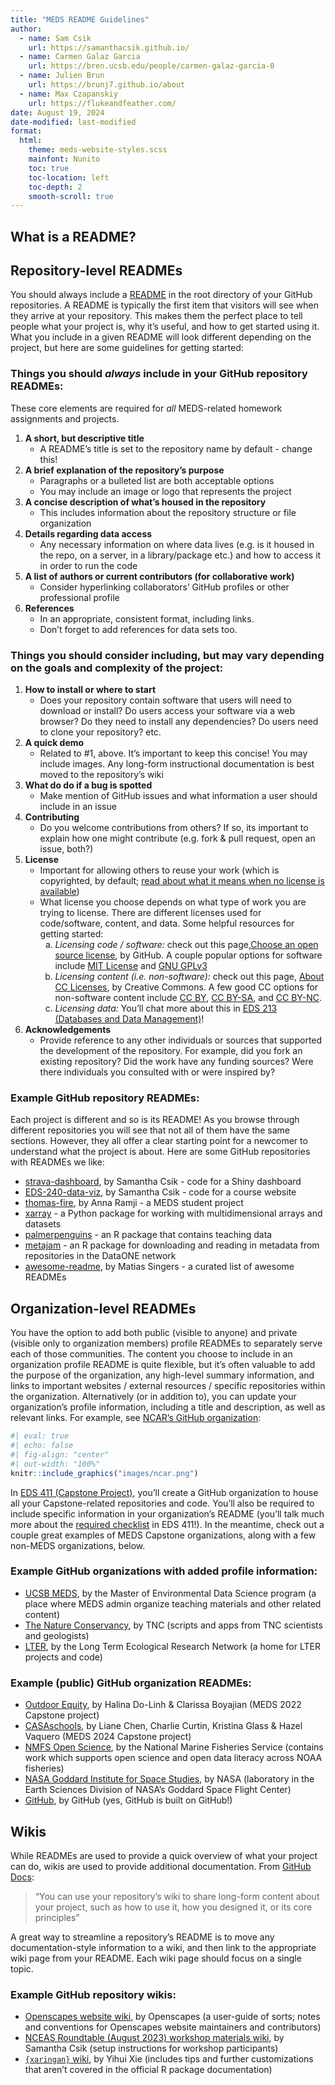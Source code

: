 ```yaml
---
title: "MEDS README Guidelines"
author: 
  - name: Sam Csik
    url: https://samanthacsik.github.io/
  - name: Carmen Galaz Garcia
    url: https://bren.ucsb.edu/people/carmen-galaz-garcia-0
  - name: Julien Brun
    url: https://brunj7.github.io/about
  - name: Max Czapanskiy
    url: https://flukeandfeather.com/
date: August 19, 2024
date-modified: last-modified
format: 
  html:
    theme: meds-website-styles.scss
    mainfont: Nunito
    toc: true
    toc-location: left
    toc-depth: 2
    smooth-scroll: true
---
```


## What is a README?


## Repository-level READMEs

You should always include a [README](https://docs.github.com/en/repositories/managing-your-repositorys-settings-and-features/customizing-your-repository/about-readmes) in the root directory of your GitHub repositories. A README is typically the first item that visitors will see when they arrive at your repository. This makes them the perfect place to tell people what your project is, why it’s useful, and how to get started using it. What you include in a given README will look different depending on the project, but here are some guidelines for getting started:

### Things you should *always* include in your GitHub repository READMEs: {#always-include}

::: {.callout-important}
These core elements are required for *all* MEDS-related homework assignments and projects.
:::

1. **A short, but descriptive title** 
    - A README’s title is set to the repository name by default - change this!
2. **A brief explanation of the repository’s purpose**
    - Paragraphs or a bulleted list are both acceptable options
    - You may include an image or logo that represents the project
3. **A concise description of what’s housed in the repository**
    - This includes information about the repository structure or file organization
4. **Details regarding data access**
   - Any necessary information on where data lives (e.g. is it housed in the repo, on a server, in a library/package etc.) and how to access it in order to run the code
5. **A list of authors or current contributors (for collaborative work)**
    - Consider hyperlinking collaborators' GitHub profiles or other professional profile
6. **References** 
    - In an appropriate, consistent format, including links.
    - Don’t forget to add references for data sets too.
    
### Things you should consider including, but may vary depending on the goals and complexity of the project: {#consider-including}

1. **How to install or where to start**
    - Does your repository contain software that users will need to download or install? Do users access your software via a web browser? Do they need to install any dependencies? Do users need to clone your repository? etc.
2. **A quick demo**
    - Related to #1, above. It’s important to keep this concise! You may include images. Any long-form instructional documentation is best moved to the repository's wiki
3. **What do do if a bug is spotted**
    - Make mention of GitHub issues and what information a user should include in an issue
4. **Contributing**
    - Do you welcome contributions from others? If so, its important to explain how one might contribute (e.g. fork & pull request, open an issue, both?)
5. **License**
    - Important for allowing others to reuse your work (which is copyrighted, by default; [read about what it means when no license is available](https://choosealicense.com/no-permission/))
    - What license you choose depends on what type of work you are trying to license. There are different licenses used for code/software, content, and data. Some helpful resources for getting started: 
        a. *Licensing code / software:* check out this page,[ Choose an open source license](https://choosealicense.com/), by GitHub. A couple popular options for software include [MIT License](https://choosealicense.com/licenses/mit/) and [GNU GPLv3](https://choosealicense.com/licenses/gpl-3.0/)
        b. *Licensing content (i.e. non-software):* check out this page, [About CC Licenses](https://creativecommons.org/share-your-work/cclicenses/), by Creative Commons. A few good CC options for non-software content include [CC BY](https://creativecommons.org/licenses/by/4.0/?ref=chooser-v1), [CC BY-SA](https://creativecommons.org/licenses/by-sa/4.0/), and [CC BY-NC](https://creativecommons.org/licenses/by-nc/4.0/).
        c. *Licensing data:* You’ll chat more about this in [EDS 213 (Databases and Data Management)](https://bren.ucsb.edu/courses/eds-213)!
6. **Acknowledgements**
    - Provide reference to any other individuals or sources that supported the development of the repository. For example, did you fork an existing repository? Did the work have any funding sources? Were there individuals you consulted with or were inspired by?

### Example GitHub repository READMEs: {#example-repo-readmes}

Each project is different and so is its README! As you browse through different repositories you will see that not all of them have the same sections. However, they all offer a clear starting point for a newcomer to understand what the project is about. Here are some GitHub repositories with READMEs we like:

- [strava-dashboard](https://github.com/samanthacsik/strava-dashboard), by Samantha Csik - code for a Shiny dashboard
- [EDS-240-data-viz](https://github.com/samanthacsik/EDS-240-data-viz), by Samantha Csik - code for a course website
- [thomas-fire](https://github.com/annaramji/thomas-fire), by Anna Ramji - a MEDS student project
- [xarray](https://github.com/pydata/xarray) - a Python package for working with multidimensional arrays and datasets
- [palmerpenguins](https://github.com/allisonhorst/palmerpenguins/) - an R package that contains teaching data
- [metajam](https://github.com/NCEAS/metajam) - an R package for downloading and reading in metadata from repositories in the DataONE network
- [awesome-readme](https://github.com/matiassingers/awesome-readme), by Matias Singers - a curated list of awesome READMEs

## Organization-level READMEs

You have the option to add both public (visible to anyone) and private (visible only to organization members) profile READMEs to separately serve each of those communities. The content you choose to include in an organization profile README is quite flexible, but it's often valuable to add the purpose of the organization, any high-level summary information, and links to important websites / external resources / specific repositories within the organization. Alternatively (or in addition to), you can update your organization's profile information, including a title and description, as well as relevant links. For example, see [NCAR's GitHub organization](https://github.com/NCAR):

```r
#| eval: true
#| echo: false
#| fig-align: "center"
#| out-width: "100%"
knitr::include_graphics("images/ncar.png")
```

In [EDS 411 (Capstone Project)](https://bren.ucsb.edu/courses/eds-411b), you’ll create a GitHub organization to house all your Capstone-related repositories and code. You’ll also be required to include specific information in your organization’s README (you’ll talk much more about the [required checklist](https://docs.google.com/document/d/10d9-h8UBC1JwZ08MdxI-WJhxfc7DnUolXjgBV1N-pJA/edit) in EDS 411!). In the meantime, check out a couple great examples of MEDS Capstone organizations, along with a few non-MEDS organizations, below.

### Example GitHub organizations with added profile information:

- [UCSB MEDS](https://github.com/UCSB-MEDS), by the Master of Environmental Data Science program (a place where MEDS admin organize teaching materials and other related content)
- [The Nature Conservancy](https://github.com/thenatureconservancy), by TNC (scripts and apps from TNC scientists and geologists)
- [LTER](https://github.com/lter), by the Long Term Ecological Research Network (a home for LTER projects and code)

### Example (public) GitHub organization READMEs:

- [Outdoor Equity](https://github.com/outdoor-equity), by Halina Do-Linh & Clarissa Boyajian (MEDS 2022 Capstone project) 
- [CASAschools](https://github.com/CASAschools), by Liane Chen, Charlie Curtin, Kristina Glass & Hazel Vaquero (MEDS 2024 Capstone project)
- [NMFS Open Science](https://github.com/nmfs-opensci), by the National Marine Fisheries Service (contains work which supports open science and open data literacy across NOAA fisheries)
- [NASA Goddard Institute for Space Studies](https://github.com/NASA-GISS), by NASA (laboratory in the Earth Sciences Division of NASA’s Goddard Space Flight Center)
- [GitHub](https://github.com/github), by GitHub (yes, GitHub is built on GitHub!)

## Wikis

While READMEs are used to provide a quick overview of what your project can do, wikis are used to provide additional documentation. From [GitHub Docs](https://docs.github.com/en/communities/documenting-your-project-with-wikis/about-wikis):

>“You can use your repository's wiki to share long-form content about your project, such as how to use it, how you designed it, or its core principles”

A great way to streamline a repository's README is to move any documentation-style information to a wiki, and then link to the appropriate wiki page from your README. Each wiki page should focus on a single topic.

### Example GitHub repository wikis: 
- [Openscapes website wiki](https://github.com/Openscapes/website-new/wiki), by Openscapes (a user-guide of sorts; notes and conventions for Openscapes website maintainers and contributors) 
- [NCEAS Roundtable (August 2023) workshop materials wiki](https://github.com/samanthacsik/cute-cats-dogs/wiki), by Samantha Csik (setup instructions for workshop participants)
- [`{xaringan}` wiki](https://github.com/yihui/xaringan/wiki), by Yihui Xie (includes tips and further customizations that aren’t covered in the official R package documentation)

